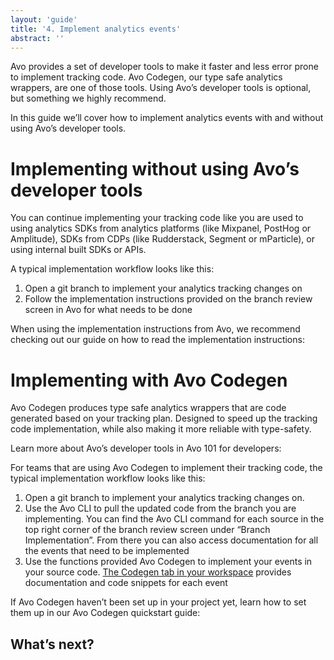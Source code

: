 ```yaml
---
layout: 'guide'
title: '4. Implement analytics events'
abstract: ''
---
```




Avo provides a set of developer tools to make it faster and less error prone to implement tracking code. <Link passHref href="/implementation/devs-101#avo-codegen-type-safe-analytics-wrappers"><a>Avo Codegen</a></Link>, our type safe analytics wrappers, are one of those tools. Using Avo’s developer tools is optional, but something we highly recommend.

In this guide we’ll cover how to implement analytics events with and without using Avo’s developer tools.

# Implementing without using Avo’s developer tools

You can continue implementing your tracking code like you are used to using analytics SDKs from analytics platforms (like Mixpanel, PostHog or Amplitude), SDKs from CDPs (like Rudderstack, Segment or mParticle), or using internal built SDKs or APIs.

A typical implementation workflow looks like this:

1. Open a git branch to implement your analytics tracking changes on
2. Follow the implementation instructions provided on the branch review screen in Avo for what needs to be done

When using the implementation instructions from Avo, we recommend checking out our guide on how to read the implementation instructions:

<div className={styles.row}>
  <PageLink
    image={AnalyticsManagerIcon}
    title="Implementation diff"
    description="How to read the implementation diff"
    callToAction={new CallToAction('/implementation/read-implementation-diff')}
  />
</div>

# Implementing with Avo Codegen

Avo Codegen produces type safe analytics wrappers that are code generated based on your tracking plan. Designed to speed up the tracking code implementation, while also making it more reliable with type-safety.

Learn more about Avo’s developer tools in Avo 101 for developers:

<div className={styles.row}>
  <PageLink
    image={AnalyticsManagerIcon}
    title="Avo 101 for developers"
    description="Learn about Avo’s developer tools"
    callToAction={new CallToAction('/implementation/devs-101')}
  />
</div>

For teams that are using Avo Codegen to implement their tracking code, the typical implementation workflow looks like this:

1. Open a git branch to implement your analytics tracking changes on.
2. Use the <Link passHref href="/implementation/cli"><a>Avo CLI</a></Link> to pull the updated code from the branch you are implementing. You can find the Avo CLI command for each source in the top right corner of the branch review screen under “Branch Implementation”. From there you can also access documentation for all the events that need to be implemented
3. Use the functions provided Avo Codegen to implement your events in your source code. [The Codegen tab in your workspace](https://www.avo.app/schemas/fwtXqAc0fCLy7b7oGW40/implement/fs/WUFObVFR4PVbZGtT1hQ5) provides documentation and code snippets for each event

If Avo Codegen haven’t been set up in your project yet, learn how to set them up in our Avo Codegen quickstart guide:

<div className={styles.row}>
  <PageLink
    image={DevIcon}
    title="Quickstart: Avo Codegen"
    description="Start using Avo Codegen"
    callToAction={new CallToAction('/implementation/start-using-avo-codegen')}
  />
</div>

## What’s next?

<div className={styles.row}>
  <PageLink
    image={AnalyticsManagerIcon}
    title="5. Validate implementation"
    description="Learn how to validate implementation"
    callToAction={new CallToAction('/workflow/validate')}
  />
</div>
